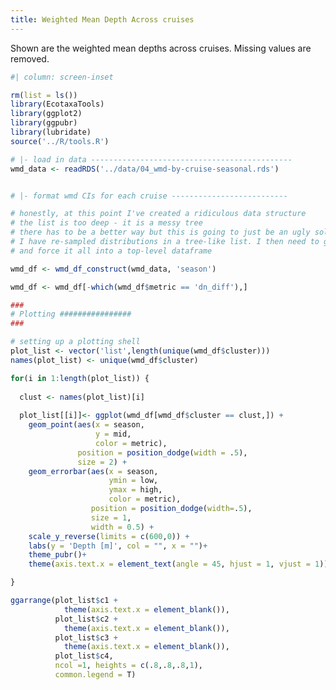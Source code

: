 ```yaml
---
title: Weighted Mean Depth Across cruises
---
```



Shown are the weighted mean depths across cruises. Missing values are removed.

```r

#| column: screen-inset

rm(list = ls())
library(EcotaxaTools)
library(ggplot2)
library(ggpubr)
library(lubridate)
source('../R/tools.R')

# |- load in data ---------------------------------------------
wmd_data <- readRDS('../data/04_wmd-by-cruise-seasonal.rds')


# |- format wmd CIs for each cruise --------------------------

# honestly, at this point I've created a ridiculous data structure
# the list is too deep - it is a messy tree
# there has to be a better way but this is going to just be an ugly solution
# I have re-sampled distributions in a tree-like list. I then need to get the quantiles
# and force it all into a top-level dataframe

wmd_df <- wmd_df_construct(wmd_data, 'season')

wmd_df <- wmd_df[-which(wmd_df$metric == 'dn_diff'),]

###
# Plotting ################
###

# setting up a plotting shell
plot_list <- vector('list',length(unique(wmd_df$cluster)))
names(plot_list) <- unique(wmd_df$cluster)

for(i in 1:length(plot_list)) {
  
  clust <- names(plot_list)[i]
  
  plot_list[[i]]<- ggplot(wmd_df[wmd_df$cluster == clust,]) +
    geom_point(aes(x = season,
                   y = mid,
                   color = metric),
               position = position_dodge(width = .5),
               size = 2) +
    geom_errorbar(aes(x = season,
                      ymin = low,
                      ymax = high,
                      color = metric),
                  position = position_dodge(width=.5),
                  size = 1,
                  width = 0.5) +
    scale_y_reverse(limits = c(600,0)) +
    labs(y = 'Depth [m]', col = "", x = "")+
    theme_pubr()+
    theme(axis.text.x = element_text(angle = 45, hjust = 1, vjust = 1))

}

ggarrange(plot_list$c1 + 
            theme(axis.text.x = element_blank()),
          plot_list$c2 + 
            theme(axis.text.x = element_blank()),
          plot_list$c3 + 
            theme(axis.text.x = element_blank()),
          plot_list$c4,
          ncol =1, heights = c(.8,.8,.8,1),
          common.legend = T)

```